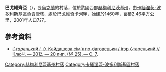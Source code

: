 {{coord|48|36|52|N|26|43|3|E|scale:100000|display=title}}

'''巴戈維齊亞'''（{{lang-uk|Баговиця}}），是[[烏克蘭|烏克蘭]]的村落，位於該國西部[[赫梅利尼茨基州|赫梅利尼茨基州]]，由[[卡緬涅茨-波多利斯基區|卡緬涅茨-波多利斯基區]]負責管轄，處於[[巴戈維奇卡河|巴戈維奇卡河]]畔，始建於1460年，面積2.46平方公里，2001年人口727。

==參考資料==
* [http://klyuch.com.ua/articles/history/kaydasheva-simya-po-bagovetski- ''Старенький І. О.'' Кайдашева сім'я по-баговецьки / Ігор Старенький // КлюЧ. — 2012. — 20 лип. (№ 25). — С. 7]{{dead link|date=2017年12月 |bot=InternetArchiveBot |fix-attempted=yes }}.

{{DEFAULTSORT:Баговиця}}
[[Category:赫梅利尼茨基州村落|Category:赫梅利尼茨基州村落]]
[[Category:卡緬涅茨-波多利斯基區村落|Category:卡緬涅茨-波多利斯基區村落]]


{{Khmelnytskyi-geo-stub}}